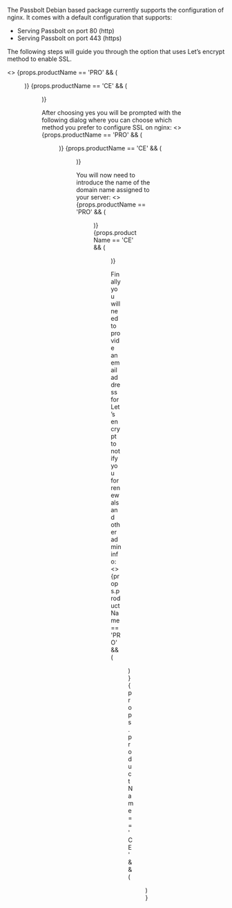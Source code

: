 

The Passbolt Debian based package currently supports the configuration of nginx. It comes with a default configuration that supports:

  -  Serving Passbolt on port 80 (http)
  -  Serving Passbolt on port 443 (https)

The following steps will guide you through the option that uses Let’s encrypt method to enable SSL.

<>
{props.productName == 'PRO' && (
  <Figure
    size={{ width: '450px', height: 'auto' }}
    src="/img/help/2020/05/debian-package/configure_nginx_pro.png"
    alt="Configure nginx dialog "
    caption="fig. Configure nginx dialog"
  />
  )}
{props.productName == 'CE' && (
  <Figure
    size={{ width: '450px', height: 'auto' }}
    src="/img/help/2020/05/debian-package/configure_nginx.png"
    alt="Configure nginx dialog "
    caption="fig. Configure nginx dialog"
  />
  )}
</>



After choosing yes you will be prompted with the following dialog where you can choose which method you prefer to configure SSL on nginx:
<>
{props.productName == 'PRO' && (
  <Figure
    size={{ width: '450px', height: 'auto' }}
    src="/img/help/2020/05/debian-package/nginx_choices_pro.png"
    alt="nginx SSL dialog"
    caption="fig. nginx SSL dialog"
  />
  )}
{props.productName == 'CE' && (
  <Figure
    size={{ width: '450px', height: 'auto' }}
    src="/img/help/2020/05/debian-package/nginx_choices.png"
   alt="nginx SSL dialog"
    caption="fig. nginx SSL dialog"
  />
  )}
</>


You will now need to introduce the name of the domain name assigned to your server:
<>
{props.productName == 'PRO' && (
  <Figure
    size={{ width: '450px', height: 'auto' }}
    src="/img/help/2020/05/debian-package/nginx_domain_pro.png"
    alt="nginx domain name"
    caption="fig. nginx domain name"
  />
  )}
{props.productName == 'CE' && (
  <Figure
    size={{ width: '450px', height: 'auto' }}
    src="/img/help/2020/05/debian-package/nginx_domain.png"
    alt="nginx domain name"
    caption="fig. nginx domain name"
  />
  )}
</>



Finally you will need to provide an email address for Let’s encrypt to notify you for renewals and other admin info:
<>
{props.productName == 'PRO' && (
  <Figure
    size={{ width: '450px', height: 'auto' }}
    src="/img/help/2020/05/debian-package/lets_encrypt_email_pro.png"
    alt="lets encrypt admin email"
    caption="fig. lets encrypt admin email"
  />
  )}
{props.productName == 'CE' && (
  <Figure
    size={{ width: '450px', height: 'auto' }}
  src="/img/help/2020/05/debian-package/lets_encrypt_email.png"
  alt="lets encrypt admin email"
  caption="fig. lets encrypt admin email"
  />
  )}
</>
